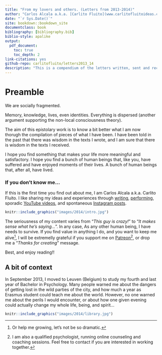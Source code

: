 ```yaml
--- 
title: "From my lovers and others. (Letters from 2013-2014)"
author: "Carlos Alcala a.k.a. [Carlito Fluito](www.carlitofluitoideas.com)"
date: "`r Sys.Date()`"
site: bookdown::bookdown_site
documentclass: book
bibliography: [bibliography.bib]
biblio-style: apalike
output:
  pdf_document:
    toc: true
    toc_depth: 2
link-citations: yes
github-repo: carlitofluito/letters2013_14
description: "This is a compendium of the letters written, sent and received between October 2013 and September 2014."
---
```


# Preamble {-#preamble}

We are socially fragmented. 

Memory, knowledge, lives, even identities. Everything is dispersed (another argument supporting the non-local consciousness theory). 

The aim of this epistolary work is to know a bit better what I am now thorugh the compilation of pieces of what I have been. I have been told in the past that there was wisdom in the texts I wrote, and I am sure that there is wisdom in the texts I received.

I hope you find something that makes your life more meaningful and satisfactory. I hope you find a bunch of human beings that, like you, have suffered and have enjoyed moments of their lives. A bunch of human beings that, after all, have lived.


### If you don't know me... {-#intro}

If this is the first time you find out about me, I am Carlos Alcala a.k.a. Carlito Fluito. I like sharing my ideas and experiences through [writing](www.carlitofluitoideas.com), [performing](www.carlitofluito.com), sporadic [YouTube videos](https://www.youtube.com/channel/UC5Q8igPq_lE1JQNwbjjy7wA), and spontaneous [Instagram posts](https://www.instagram.com/carlitofluito/?hl=en).

```r
knitr::include_graphics("images/2014/intro.jpg")
```

The seriousness of my content varies from "*This guy is crazy!*" to "*It makes sense what he's saying...*". In any case,  As any other human being, I have needs to survive. If you find value in anything I do, and you want to keep me alive^[Or help me growing, let's not be so dramatic.], I will be extremelly grateful if you support me on [Patreon](https://www.patreon.com/carlitofluito)^[I am also a qualified psychologist, running online counseling and coaching sessions. Feel free to contact if you are interested in working together.], or drop me a "*Thanks for creating*" message. 

Best, and enjoy reading!!

## A bit of context {-#context}

In September 2013, I moved to Leuven (Belgium) to study my fourth and last year of Bachelor in Psychology. Many people warned me about the dangers of getting lost in the wild parties of the city, and how much a year as Erasmus student could teach me about the world. However, no one warned me about the perils I would encounter, or about how one given evening could actually change my whole life, being, and spirit… 

```r
knitr::include_graphics("images/2014/library.jpg")
```